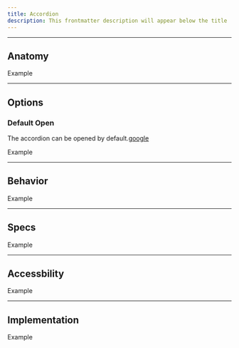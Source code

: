 ```yaml
---
title: Accordion
description: This frontmatter description will appear below the title
---
```


---

## Anatomy

<Container>Example </Container>

---

## Options

### Default Open

The accordion can be opened by default.[google](https://www.google.com)

<Container>Example </Container>

---

## Behavior

<Container>Example </Container>

---

## Specs

<Container>Example </Container>

---

## Accessbility

<Container>Example </Container>

---

## Implementation

<Container>Example </Container>
